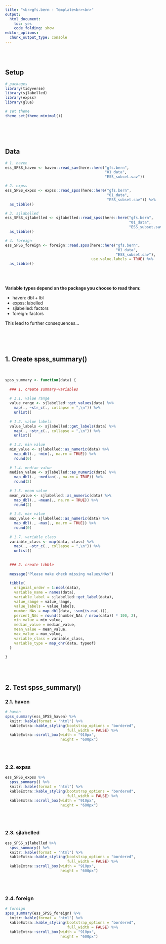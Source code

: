 ```yaml
---
title: "<br>gfs.bern - Template<br><br>"
output: 
  html_document:
    toc: yes
    code_folding: show
editor_options: 
  chunk_output_type: console
---
```


\
\


## Setup
```r
# packages
library(tidyverse)
library(sjlabelled)
library(expss)
library(glue)

# set theme
theme_set(theme_minimal())
```

\
\
\

## Data
```r
# 1. haven
ess_SPSS_haven <- haven::read_sav(here::here("gfs.bern",
                                             "01_data",
                                             "ESS_subset.sav"))

# 2. expss
ess_SPSS_expss <- expss::read_spss(here::here("gfs.bern",
                                              "01_data",
                                              "ESS_subset.sav")) %>% 
  as_tibble()

# 3. sjlabelled
ess_SPSS_sjlabelled <- sjlabelled::read_spss(here::here("gfs.bern",
                                                        "01_data",
                                                        "ESS_subset.sav")) %>% 
  as_tibble()

# 4. foreign
ess_SPSS_foreign <- foreign::read.spss(here::here("gfs.bern",
                                                  "01_data",
                                                  "ESS_subset.sav"),
                                       use.value.labels = TRUE) %>% 
  as_tibble()
```

\
\

**Variable types depend on the package you choose to read them:**

* haven: dbl + lbl
* expss: labelled
* sjlabelled: factors
* foreign: factors

This lead to further consequences...

\
\
\

## 1. Create spss_summary()

\
```r

spss_summary <- function(data) {
  
  ### 1. create summary-variables
  
  # 1.1. value range
  value_range <- sjlabelled::get_values(data) %>% 
    map(., ~str_c(., collapse = ",\n")) %>% 
    unlist()
  
  # 1.2. value labels
  value_labels <- sjlabelled::get_labels(data) %>% 
    map(., ~str_c(., collapse = ",\n")) %>% 
    unlist()
  
  # 1.3. min value
  min_value <- sjlabelled::as_numeric(data) %>% 
    map_dbl(., ~min(., na.rm = TRUE)) %>% 
    round(0)
  
  # 1.4. median value
  median_value <- sjlabelled::as_numeric(data) %>% 
    map_dbl(., ~median(., na.rm = TRUE)) %>% 
    round(2)
  
  # 1.5. mean value
  mean_value <- sjlabelled::as_numeric(data) %>% 
    map_dbl(., ~mean(., na.rm = TRUE)) %>% 
    round(2)
  
  # 1.6. max value
  max_value <- sjlabelled::as_numeric(data) %>% 
    map_dbl(., ~max(., na.rm = TRUE)) %>% 
    round(0)
  
  # 1.7. variable_class
  variable_class <- map(data, class) %>% 
    map(., ~str_c(., collapse = ",\n")) %>% 
    unlist()
  
  
  ### 2. create tibble
  
  message("Please make check missing values/NAs")
  
  tibble(
    orignial_order = 1:ncol(data),
    variable_name = names(data),
    variable_label = sjlabelled::get_label(data),
    value_range = value_range,
    value_labels = value_labels,
    number_NAs = map_dbl(data, ~sum(is.na(.))),
    percent_NAs = round((number_NAs / nrow(data)) * 100, 2),
    min_value = min_value,
    median_value = median_value,
    mean_value = mean_value,
    max_value = max_value,
    variable_class = variable_class,
    variable_type = map_chr(data, typeof)
  )
  
}

```

\
\

## 2. Test spss_summary()

### 2.1. haven
```r
# haven
spss_summary(ess_SPSS_haven) %>% 
  knitr::kable(format = "html") %>% 
  kableExtra::kable_styling(bootstrap_options = "bordered", 
                            full_width = FALSE) %>% 
  kableExtra::scroll_box(width = "910px", 
                         height = "600px")
```

\
\

### 2.2. expss
```r
ess_SPSS_expss %>%
  spss_summary() %>% 
  knitr::kable(format = "html") %>% 
  kableExtra::kable_styling(bootstrap_options = "bordered", 
                            full_width = FALSE) %>% 
  kableExtra::scroll_box(width = "910px", 
                         height = "600px")
```

\
\

### 2.3. sjlabelled
```r
ess_SPSS_sjlabelled %>% 
  spss_summary() %>% 
  knitr::kable(format = "html") %>% 
  kableExtra::kable_styling(bootstrap_options = "bordered", 
                            full_width = FALSE) %>% 
  kableExtra::scroll_box(width = "910px", 
                         height = "600px")
```

\
\

### 2.4. foreign
```r
# foreign
spss_summary(ess_SPSS_foreign) %>% 
  knitr::kable(format = "html") %>% 
  kableExtra::kable_styling(bootstrap_options = "bordered", 
                            full_width = FALSE) %>% 
  kableExtra::scroll_box(width = "910px", 
                         height = "600px")
```

\
\